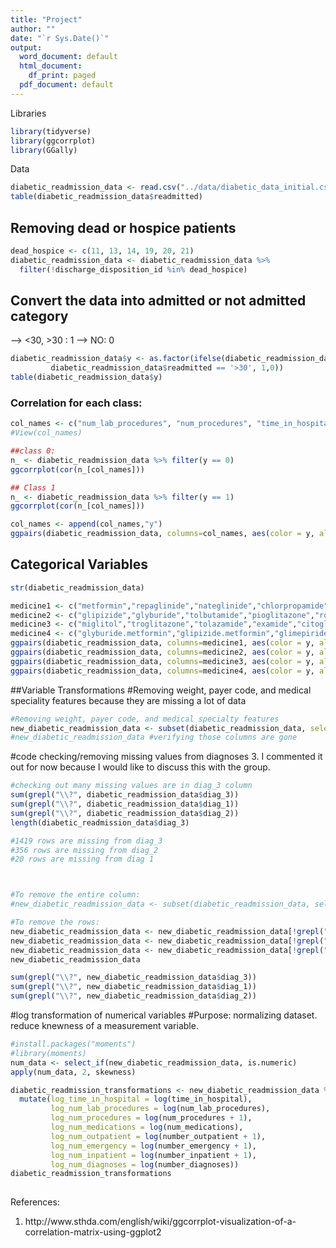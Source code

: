 ```yaml
---
title: "Project"
author: ""
date: "`r Sys.Date()`"
output:
  word_document: default
  html_document:
    df_print: paged
  pdf_document: default
---
```


Libraries
```r
library(tidyverse)
library(ggcorrplot)
library(GGally)
```
Data
```r
diabetic_readmission_data <- read.csv("../data/diabetic_data_initial.csv")
table(diabetic_readmission_data$readmitted)
```
## Removing dead or hospice patients

```r
dead_hospice <- c(11, 13, 14, 19, 20, 21)
diabetic_readmission_data <- diabetic_readmission_data %>%
  filter(!discharge_disposition_id %in% dead_hospice)
```

## Convert the data into admitted or not admitted category

--> <30, >30 : 1
--> NO: 0

```r
diabetic_readmission_data$y <- as.factor(ifelse(diabetic_readmission_data$readmitted == '<30' | 
         diabetic_readmission_data$readmitted == '>30', 1,0))
table(diabetic_readmission_data$y)
```
### Correlation for each class:

```r
col_names <- c("num_lab_procedures", "num_procedures", "time_in_hospital", "num_medications", "number_outpatient", "number_emergency", "number_inpatient", "number_diagnoses")
#View(col_names)

##class 0: 
n_ <- diabetic_readmission_data %>% filter(y == 0)
ggcorrplot(cor(n_[col_names]))
```

```r
## Class 1
n_ <- diabetic_readmission_data %>% filter(y == 1)
ggcorrplot(cor(n_[col_names]))
```

```r
col_names <- append(col_names,"y")
ggpairs(diabetic_readmission_data, columns=col_names, aes(color = y, alpha = 0.5))
```

## Categorical Variables 
```r
str(diabetic_readmission_data)
```

```r
medicine1 <- c("metformin","repaglinide","nateglinide","chlorpropamide","glimepiride","acetohexamide","y")
medicine2 <- c("glipizide","glyburide","tolbutamide","pioglitazone","rosiglitazone","acarbose","y")
medicine3 <- c("miglitol","troglitazone","tolazamide","examide","citoglipton","insulin","y")
medicine4 <- c("glyburide.metformin","glipizide.metformin","glimepiride.pioglitazone","metformin.rosiglitazone","metformin.pioglitazone","y")
ggpairs(diabetic_readmission_data, columns=medicine1, aes(color = y, alpha = 0.5))
ggpairs(diabetic_readmission_data, columns=medicine2, aes(color = y, alpha = 0.5))
ggpairs(diabetic_readmission_data, columns=medicine3, aes(color = y, alpha = 0.5))
ggpairs(diabetic_readmission_data, columns=medicine4, aes(color = y, alpha = 0.5))

```
##Variable Transformations
#Removing weight, payer code, and medical speciality features because they are missing a lot of data
```r
#Removing weight, payer code, and medical specialty features
new_diabetic_readmission_data <- subset(diabetic_readmission_data, select = -c(weight, payer_code, medical_specialty))
#new_diabetic_readmission_data #verifying those columns are gone
```
#code checking/removing missing values from diagnoses 3. I commented it out for now because I would like to discuss this with the group. 
```r
#checking out many missing values are in diag_3 column 
sum(grepl("\\?", diabetic_readmission_data$diag_3))
sum(grepl("\\?", diabetic_readmission_data$diag_1))
sum(grepl("\\?", diabetic_readmission_data$diag_2))
length(diabetic_readmission_data$diag_3)

#1419 rows are missing from diag_3
#356 rows are missing from diag_2
#20 rows are missing from diag 1



#To remove the entire column: 
#new_diabetic_readmission_data <- subset(diabetic_readmission_data, select = -c(diag_3))

#To remove the rows:
new_diabetic_readmission_data <- new_diabetic_readmission_data[!grepl("\\?", new_diabetic_readmission_data$diag_3), ]
new_diabetic_readmission_data <- new_diabetic_readmission_data[!grepl("\\?", new_diabetic_readmission_data$diag_2), ]
new_diabetic_readmission_data <- new_diabetic_readmission_data[!grepl("\\?", new_diabetic_readmission_data$diag_1), ]
new_diabetic_readmission_data

sum(grepl("\\?", new_diabetic_readmission_data$diag_3))
sum(grepl("\\?", new_diabetic_readmission_data$diag_1))
sum(grepl("\\?", new_diabetic_readmission_data$diag_2))

```
#log transformation of numerical variables 
#Purpose: normalizing dataset. reduce knewness of a measurement variable.
```r
#install.packages("moments")
#library(moments)
num_data <- select_if(new_diabetic_readmission_data, is.numeric)
apply(num_data, 2, skewness)

diabetic_readmission_transformations <- new_diabetic_readmission_data %>%
  mutate(log_time_in_hospital = log(time_in_hospital),
         log_num_lab_procedures = log(num_lab_procedures),
         log_num_procedures = log(num_procedures + 1),
         log_num_medications = log(num_medications),
         log_num_outpatient = log(number_outpatient + 1),
         log_num_emergency = log(number_emergency + 1),
         log_num_inpatient = log(number_inpatient + 1),
         log_num_diagnoses = log(number_diagnoses))
diabetic_readmission_transformations
         
```
 

References: 

1. http://www.sthda.com/english/wiki/ggcorrplot-visualization-of-a-correlation-matrix-using-ggplot2